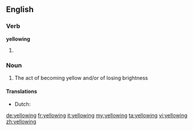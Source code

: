 ==English==

===Verb===
'''yellowing'''

# {{present participle of|yellow}}

===Noun===
{{en-noun}}

# The act of becoming yellow and/or of losing brightness

====Translations====
{{trans-top|act of becoming yellow}}
* Dutch: {{t-|nl|vergeling|f}}
{{trans-mid}}
{{trans-bottom}}

[[de:yellowing]]
[[fr:yellowing]]
[[it:yellowing]]
[[my:yellowing]]
[[ta:yellowing]]
[[vi:yellowing]]
[[zh:yellowing]]